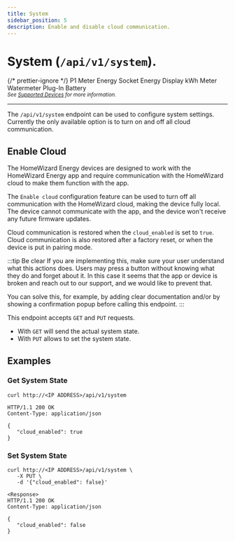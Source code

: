 ```yaml
---
title: System
sidebar_position: 5
description: Enable and disable cloud communication.
---
```



# System (`/api/v1/system`).

{/* prettier-ignore */}
<Badge colorName='hw-green' icon='mdi:check' subtext='Supported'>P1 Meter</Badge>
<Badge colorName='hw-green' icon='mdi:check' subtext='Supported'>Energy Socket</Badge>
<Badge colorName='hw-grey' icon='mdi:close' subtext='Not supported'>Energy Display</Badge>
<Badge colorName='hw-green' icon='mdi:check' subtext='Supported'>kWh Meter</Badge>
<Badge colorName='hw-green' icon='mdi:check' subtext='Supported'>Watermeter</Badge>
<Badge colorName='hw-purple' icon='mdi:check' subtext='Supported in v2'>Plug-In Battery</Badge>
<br />
<sub>_See [Supported Devices](/docs/introduction#devices) for more information._</sub>

---

The `/api/v1/system` endpoint can be used to configure system settings. Currently the only available option is to turn on and off all cloud communication.

## Enable Cloud

The HomeWizard Energy devices are designed to work with the HomeWizard Energy app and require communication with the HomeWizard cloud to make them function with the app.

The `Enable cloud` configuration feature can be used to turn off all communication with the HomeWizard cloud, making the device fully local. The device cannot communicate with the app, and the device won't receive any future firmware updates.

Cloud communication is restored when the `cloud_enabled` is set to `true`. Cloud communication is also restored after a factory reset, or when the device is put in pairing mode.

:::tip Be clear
If you are implementing this, make sure your user understand what this actions does. Users may press a button without knowing what they do and forget about it. In this case it seems that the app or device is broken and reach out to our support, and we would like to prevent that.

You can solve this, for example, by adding clear documentation and/or by showing a confirmation popup before calling this endpoint.
:::

This endpoint accepts `GET` and `PUT` requests.

-   With `GET` will send the actual system state.
-   With `PUT` allows to set the system state.

## Examples

### Get System State

```http title="Request"
curl http://<IP ADDRESS>/api/v1/system
```

```http title="Response"
HTTP/1.1 200 OK
Content-Type: application/json

{
   "cloud_enabled": true
}
```

### Set System State

```http title="Request"
curl http://<IP ADDRESS>/api/v1/system \
   -X PUT \
   -d '{"cloud_enabled": false}'
```

```http title="Response"
<Response>
HTTP/1.1 200 OK
Content-Type: application/json

{
   "cloud_enabled": false
}
```
